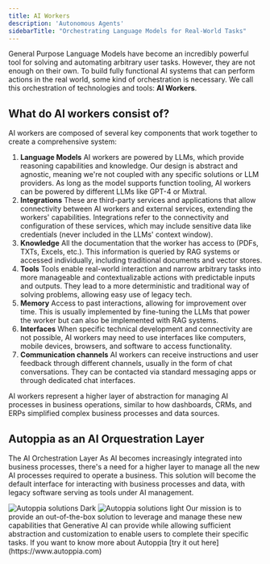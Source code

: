 ```yaml
---
title: AI Workers
description: 'Autonomous Agents'
sidebarTitle: "Orchestrating Language Models for Real-World Tasks"
---
```


General Purpose Language Models have become an incredibly powerful tool for solving and automating arbitrary user tasks. However, they are not enough on their own. To build fully functional AI systems that can perform actions in the real world, some kind of orchestration is necessary. We call this orchestration of technologies and tools: **AI Workers**.

## What do AI workers consist of?
AI workers are composed of several key components that work together to create a comprehensive system:
1. **Language Models**
AI workers are powered by LLMs, which provide reasoning capabilities and knowledge. Our design is abstract and agnostic, meaning we're not coupled with any specific solutions or LLM providers. As long as the model supports function tooling, AI workers can be powered by different LLMs like GPT-4 or Mixtral.
2. **Integrations**
These are third-party services and applications that allow connectivity between AI workers and external services, extending the workers' capabilities. Integrations refer to the connectivity and configuration of these services, which may include sensitive data like credentials (never included in the LLMs' context window).
3. **Knowledge**
All the documentation that the worker has access to (PDFs, TXTs, Excels, etc.). This information is queried by RAG systems or accessed individually, including traditional documents and vector stores.
4. **Tools**
Tools enable real-world interaction and narrow arbitrary tasks into more manageable and contextualizable actions with predictable inputs and outputs. They lead to a more deterministic and traditional way of solving problems, allowing easy use of legacy tech.
5. **Memory**
Access to past interactions, allowing for improvement over time. This is usually implemented by fine-tuning the LLMs that power the worker but can also be implemented with RAG systems.
6. **Interfaces**
When specific technical development and connectivity are not possible, AI workers may need to use interfaces like computers, mobile devices, browsers, and software to access functionality.
7. **Communication channels**
AI workers can receive instructions and user feedback through different channels, usually in the form of chat conversations. They can be contacted via standard messaging apps or through dedicated chat interfaces.
<Tip>
AI workers represent a higher layer of abstraction for managing AI processes in business operations, similar to how dashboards, CRMs, and ERPs simplified complex business processes and data sources.
</Tip>

## Autoppia as an AI Orquestration Layer
The AI Orchestration Layer
As AI becomes increasingly integrated into business processes, there's a need for a higher layer to manage all the new AI processes required to operate a business. This solution will become the default interface for interacting with business processes and data, with legacy software serving as tools under AI management.
<Frame>
<img className="hidden dark:block" src="/images/ecosystem.jpeg" alt="Autoppia solutions Dark" />
</Frame>
<Frame>
<img className="block dark:hidden" src="/images/ecosystem.jpeg" alt="Autoppia solutions light" />
</Frame>
Our mission is to provide an out-of-the-box solution to leverage and manage these new capabilities that Generative AI can provide while allowing sufficient abstraction and customization to enable users to complete their specific tasks.
<Note>
If you want to know more about Autoppia [try it out here](https://www.autoppia.com)
</Note>